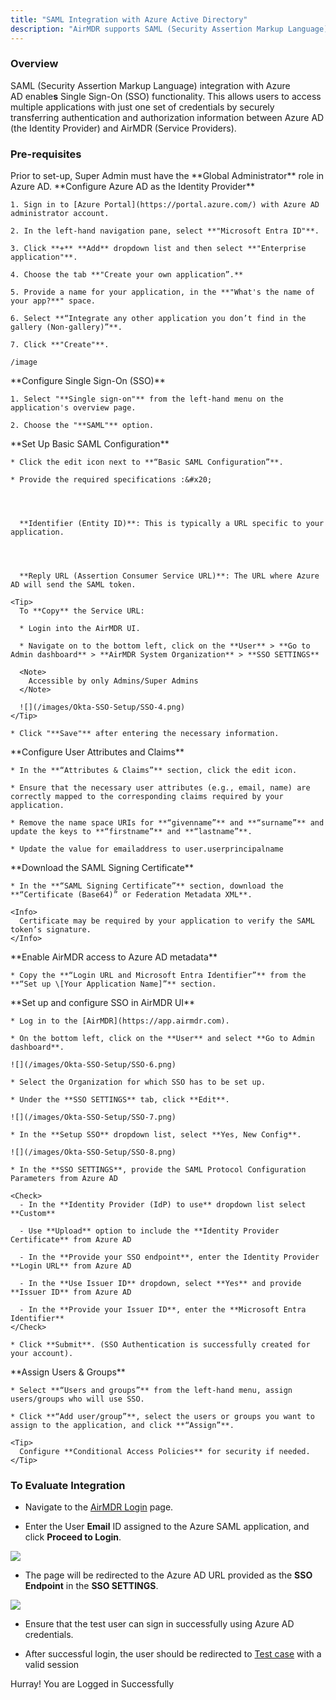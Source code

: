 ```yaml
---
title: "SAML Integration with Azure Active Directory"
description: "AirMDR supports SAML (Security Assertion Markup Language) integration with Azure AD to enable Single Sign-On (SSO) functionality to authenticate users for access to the AirMDR UI."
---
```


### Overview

SAML (Security Assertion Markup Language) integration with Azure AD enable**s** Single Sign-On (SSO) functionality. This allows users to access multiple applications with just one set of credentials by securely transferring authentication and authorization information between Azure AD (the Identity Provider) and AirMDR (Service Providers).

### Pre-requisites

<Tip>
  Prior to set-up, Super Admin must have the **Global Administrator** role in Azure AD.
</Tip>

<Steps>
  <Step title="Step 1">
    **Configure Azure AD as the Identity Provider**

    1. Sign in to [Azure Portal](https://portal.azure.com/) with Azure AD administrator account.

    2. In the left-hand navigation pane, select **"Microsoft Entra ID"**.

    3. Click **+** **Add** dropdown list and then select **"Enterprise application"**.

    4. Choose the tab **"Create your own application”.**

    5. Provide a name for your application, in the **"What's the name of your app?**" space.

    6. Select **“Integrate any other application you don’t find in the gallery (Non-gallery)”**.

    7. Click **"Create"**.

    /image
  </Step>

  <Step title="Step 2">
    **Configure Single Sign-On (SSO)**

    1. Select "**Single sign-on"** from the left-hand menu on the application's overview page.

    2. Choose the "**SAML"** option.
  </Step>

  <Step title="Step 3">
    **Set Up Basic SAML Configuration**

    * Click the edit icon next to **“Basic SAML Configuration”**.

    * Provide the required specifications :&#x20;




      **Identifier (Entity ID)**: This is typically a URL specific to your application.




      **Reply URL (Assertion Consumer Service URL)**: The URL where Azure AD will send the SAML token.

    <Tip>
      To **Copy** the Service URL:

      * Login into the AirMDR UI.

      * Navigate on to the bottom left, click on the **User** > **Go to Admin dashboard** > **AirMDR System Organization** > **SSO SETTINGS**

      <Note>
        Accessible by only Admins/Super Admins
      </Note>

      ![](/images/Okta-SSO-Setup/SSO-4.png)
    </Tip>

    * Click "**Save"** after entering the necessary information.
  </Step>

  <Step title="Step 4">
    **Configure User Attributes and Claims**

    * In the **“Attributes & Claims”** section, click the edit icon.

    * Ensure that the necessary user attributes (e.g., email, name) are correctly mapped to the corresponding claims required by your application.

    * Remove the name space URIs for **“givenname”** and **“surname”** and update the keys to **“firstname”** and **“lastname”**.

    * Update the value for emailaddress to user.userprincipalname
  </Step>

  <Step title="Step 5">
    **Download the SAML Signing Certificate**

    * In the **“SAML Signing Certificate”** section, download the **“Certificate (Base64)” or Federation Metadata XML**.

    <Info>
      Certificate may be required by your application to verify the SAML token’s signature.
    </Info>
  </Step>

  <Step title="Step 6">
    **Enable AirMDR access to Azure AD metadata**

    * Copy the **“Login URL and Microsoft Entra Identifier”** from the **“Set up \[Your Application Name]”** section.
  </Step>

  <Step title="Step 7">
    **Set up and configure SSO in AirMDR UI**

    * Log in to the [AirMDR](https://app.airmdr.com).

    * On the bottom left, click on the **User** and select **Go to Admin dashboard**.

    ![](/images/Okta-SSO-Setup/SSO-6.png)

    * Select the Organization for which SSO has to be set up.

    * Under the **SSO SETTINGS** tab, click **Edit**.

    ![](/images/Okta-SSO-Setup/SSO-7.png)

    * In the **Setup SSO** dropdown list, select **Yes, New Config**.

    ![](/images/Okta-SSO-Setup/SSO-8.png)

    * In the **SSO SETTINGS**, provide the SAML Protocol Configuration Parameters from Azure AD

    <Check>
      - In the **Identity Provider (IdP) to use** dropdown list select **Custom**

      - Use **Upload** option to include the **Identity Provider Certificate** from Azure AD

      - In the **Provide your SSO endpoint**, enter the Identity Provider **Login URL** from Azure AD

      - In the **Use Issuer ID** dropdown, select **Yes** and provide **Issuer ID** from Azure AD

      - In the **Provide your Issuer ID**, enter the **Microsoft Entra Identifier**
    </Check>

    * Click **Submit**. (SSO Authentication is successfully created for your account).
  </Step>

  <Step title="Step 8">
    **Assign Users & Groups**

    * Select **“Users and groups”** from the left-hand menu, assign users/groups who will use SSO.

    * Click **“Add user/group”**, select the users or groups you want to assign to the application, and click **“Assign”**.

    <Tip>
      Configure **Conditional Access Policies** for security if needed.
    </Tip>
  </Step>
</Steps>

### To Evaluate Integration

* Navigate to the [AirMDR Login](https://app.airmdr.com) page.

* Enter the User **Email** ID assigned to the Azure SAML application, and click **Proceed to Login**.

![](/images/Okta-SSO-Setup/SSO-10.png)

* The page will be redirected to the Azure AD URL provided as the **SSO Endpoint** in the **SSO SETTINGS**.

![](/images/Okta-SSO-Setup/SSO-11.png)

* Ensure that the test user can sign in successfully using Azure AD credentials.

* After successful login, the user should be redirected to [Test case](https://test-darryl.airmdr.com/casesv2) with a valid session

<Frame as="div">
  <Icon icon="rocket-launch" />  Hurray! You are Logged in Successfully
</Frame>